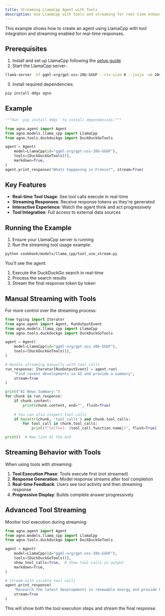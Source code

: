 ```yaml
---
title: Streaming LlamaCpp Agent with Tools
description: Use LlamaCpp with tools and streaming for real-time enhanced responses
---
```


This example shows how to create an agent using LlamaCpp with tool integration and streaming enabled for real-time responses.

## Prerequisites

1. Install and set up LlamaCpp following the [setup guide](/concepts/models/llama_cpp#set-up-llamacpp)
2. Start the LlamaCpp server:

```bash
llama-server -hf ggml-org/gpt-oss-20b-GGUF --ctx-size 0 --jinja -ub 2048 -b 2048
```

3. Install required dependencies:

```bash
pip install ddgs agno
```

## Example

<CodeGroup>

```python cookbook/models/llama_cpp/tool_use_stream.py
"""Run `pip install ddgs` to install dependencies."""

from agno.agent import Agent
from agno.models.llama_cpp import LlamaCpp
from agno.tools.duckduckgo import DuckDuckGoTools

agent = Agent(
    model=LlamaCpp(id="ggml-org/gpt-oss-20b-GGUF"),
    tools=[DuckDuckGoTools()],
    markdown=True,
)
agent.print_response("Whats happening in France?", stream=True)
```

</CodeGroup>

## Key Features

- **Real-time Tool Usage**: See tool calls execute in real-time
- **Streaming Responses**: Receive response tokens as they're generated
- **Interactive Experience**: Watch the agent think and act progressively
- **Tool Integration**: Full access to external data sources

## Running the Example

1. Ensure your LlamaCpp server is running
2. Run the streaming tool usage example:

```bash
python cookbook/models/llama_cpp/tool_use_stream.py
```

You'll see the agent:
1. Execute the DuckDuckGo search in real-time
2. Process the search results 
3. Stream the final response token by token

## Manual Streaming with Tools

For more control over the streaming process:

<CodeGroup>

```python custom_streaming_tools.py
from typing import Iterator
from agno.agent import Agent, RunOutputEvent
from agno.models.llama_cpp import LlamaCpp
from agno.tools.duckduckgo import DuckDuckGoTools

agent = Agent(
    model=LlamaCpp(id="ggml-org/gpt-oss-20b-GGUF"),
    tools=[DuckDuckGoTools()],
)

# Handle streaming manually with tool calls
run_response: Iterator[RunOutputEvent] = agent.run(
    "Find recent developments in AI and provide a summary", 
    stream=True
)

print("AI News Summary:")
for chunk in run_response:
    if chunk.content:
        print(chunk.content, end="", flush=True)
        
    # You can also inspect tool calls
    if hasattr(chunk, 'tool_calls') and chunk.tool_calls:
        for tool_call in chunk.tool_calls:
            print(f"\n[Tool: {tool_call.function.name}]", flush=True)

print()  # New line at the end
```

</CodeGroup>

## Streaming Behavior with Tools

When using tools with streaming:

1. **Tool Execution Phase**: Tools execute first (not streamed)
2. **Response Generation**: Model response streams after tool completion  
3. **Real-time Feedback**: Users see tool activity and then streaming response
4. **Progressive Display**: Builds complete answer progressively

## Advanced Tool Streaming

Monitor tool execution during streaming:

<CodeGroup>

```python advanced_streaming.py
from agno.agent import Agent
from agno.models.llama_cpp import LlamaCpp
from agno.tools.duckduckgo import DuckDuckGoTools

agent = Agent(
    model=LlamaCpp(id="ggml-org/gpt-oss-20b-GGUF"),
    tools=[DuckDuckGoTools()],
    show_tool_calls=True,  # Show tool calls in output
    markdown=True,
)

# Stream with visible tool calls
agent.print_response(
    "Research the latest developments in renewable energy and provide key insights", 
    stream=True
)
```

</CodeGroup>

This will show both the tool execution steps and stream the final response.
